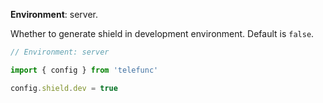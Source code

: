 
**Environment**: server.

Whether to generate shield in development environment. Default is `false`.

```js
// Environment: server

import { config } from 'telefunc'

config.shield.dev = true
```

<ConfigWhereServer />
